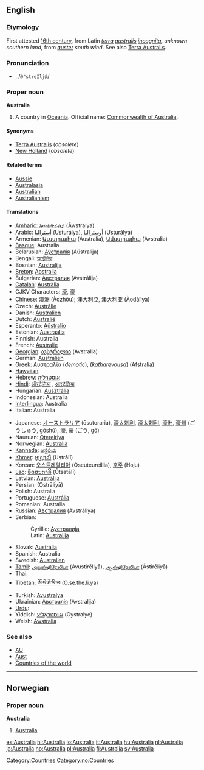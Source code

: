 ==English==

===Etymology===
First attested [[w:16th century|16th century]], from Latin ''[[terra]] [[australis]] [[incognita]]'', ''unknown southern land'', from ''[[auster]]'' ''south wind''. See also [[Terra Australis]].

===Pronunciation===
*{{IPAchar|ə-strāl'yə, /əˈstreɪljə/}}, /<tt>@"streIlj@</tt>/

===Proper noun===
'''Australia''' {{wikipedia}}

# A country in [[Oceania]]. Official name: [[Commonwealth of Australia]].

====Synonyms====
*[[Terra Australis]] (''obsolete'')
*[[New Holland]] (''obsolete'')

====Related terms====
*[[Aussie]]
*[[Australasia]]
*[[Australian]]
*[[Australianism]]

====Translations====
{{top}}
*[[Amharic]]: [[አውስትራልያ]] (Ăwstralya)
*Arabic: [[أستراليا]] (Usturálya), [[أوستراليا]] (Usturálya)
*Armenian: [[Աւստրալիա]] (Australia), [[Ավստրալիա]] (Avstralia)
*[[Basque]]: Australia
*Belarusian: [[Аўстралія]] (Aŭstralija) {{f}}
*Bengali: [[অস্ট্রেলিয়া]] {{IPAchar|(Ôsṭreliyā)}}
*Bosnian: [[Australija]] {{f}}
*[[Breton]]: [[Aostralia]]
*Bulgarian: [[Австралия]] (Avstrálija) {{f}}
*[[Catalan]]: [[Austràlia]]
*CJKV Characters: [[濠]], [[豪]]
*Chinese: [[澳洲]] (Àozhōu); [[澳大利亞]], [[澳大利亚]] (Àodàlìyà)
*Czech: [[Austrálie]]  {{f}}
*Danish: [[Australien]]
*Dutch: [[Australië]]
*Esperanto: [[Aŭstralio]]
*Estonian: [[Austraalia]]
*Finnish: Australia
*French: [[Australie]]
*[[Georgian]]: [[ავსტრალია]] (Avstralia)
*German: [[Australien]] {{n}}
*Greek: [[Αυστραλία]] (''demotic''), {{IPAchar|[[Αὐστραλία]]}} (''katharevousa'') (Afstralía)
*[[Hawaiian]]: {{IPAchar|[[ʻAukekulelia]]}}
*Hebrew: [[אוסטרליה]] {{IPAchar|(Osṭralia)}}
*[[Hindi]]: [[ऑस्ट्रेलिया]] {{IPAchar|(Òsṭreliyā)}}, [[आस्ट्रेलिया]] {{IPAchar|(Āsṭreliyā)}}
*Hungarian: [[Ausztrália]]
*Indonesian: Australia
*[[Interlingua]]: Australia
*Italian: Australia {{f}}
{{mid}}
*Japanese: [[オーストラリア]] (ōsutoraria), [[濠太刺利]], [[濠太剌利]], [[濠洲]], [[豪州]] (ごうしゅう, gōshū), [[濠]], [[豪]] (ごう, gō)
*Nauruan: [[Otereiriya]]
*Norwegian: [[#Norwegian|Australia]]
*[[Kannada]]: [[ಆಸ್ಟ್ರೆಲಿಯ]] {{IPAchar|(Āsṭreliya)}}
*[[Khmer]]: [[អូស្ត្រាលី]] (Ūstrālī)
*Korean: [[오스트레일리아]] (Oseuteureillia), [[호주]] (Hoju)
*[[Lao]]: [[ອົດສະຕາລີ]] (Ôtsatālī)
*Latvian: [[Austrālija]] {{f}}
*Persian: {{FAchar|[[استرالیا]]}} (Ostrāliyā)
*Polish: Australia
*Portuguese: [[Austrália]]
*Romanian: Australia {{f}}
*Russian: [[Австралия]] {{f}} (Avstráliya)
*Serbian:
*:Cyrillic: [[Аустралија]] {{f}}
*:Latin: [[Australija#Serbian|Australija]] {{f}}
*Slovak: [[Austrália]] {{f}}
*Spanish: Australia
*Swedish: [[Australien]]
*[[Tamil]]: [[அவுஸ்திரேலியா]] (Avustirēliyā), [[ஆஸ்திரேலியா]] (Āstirēliyā)
*Thai: {{THchar|[[ออสเตรเลีย]]}}
*Tibetan: [[ཨོ་སེ་ཐེ་ལི་ཡ]] (O.se.the.li.ya)
*Turkish: [[Avustralya]]
*Ukrainian: [[Австралія]] (Avstralija) {{f}}
*[[Urdu]]: {{FAchar|[[آسٹریلیا]]}} {{IPAchar|(Āsṫreliyā)}}
*Yiddish: [[אױסטראַליע]] (Oystralye)
*Welsh: [[Awstralia]]
{{bottom}}

===See also===
*[[AU]]
*[[Aust]]
*[[Countries of the world]]

[[Category:Countries]]

----
==Norwegian==
===Proper noun===
[[Category:no:Countries]]
'''Australia'''
#[[#English|Australia]]

[[es:Australia]]
[[hi:Australia]]
[[io:Australia]]
[[it:Australia]]
[[hu:Australia]]
[[nl:Australia]]
[[ja:Australia]]
[[no:Australia]]
[[pl:Australia]]
[[fi:Australia]]
[[sv:Australia]]